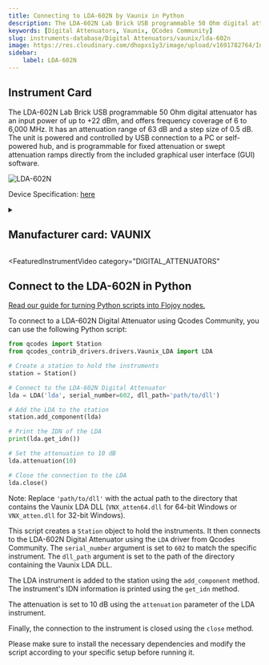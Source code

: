 ```yaml
---
title: Connecting to LDA-602N by Vaunix in Python
description: The LDA-602N Lab Brick USB programmable 50 Ohm digital attenuator has an input power of up to +22 dBm, and offers frequency coverage of 6 to 6,000 MHz. It has an attenuation range of 63 dB and a step size of 0.5 dB. The unit is powered and controlled by USB connection to a PC or self-powered hub, and is programmable for fixed attenuation or swept attenuation ramps directly from the included graphical user interface (GUI) software.
keywords: [Digital Attenuators, Vaunix, QCodes Community] 
slug: instruments-database/Digital Attenuators/vaunix/lda-602n 
image: https://res.cloudinary.com/dhopxs1y3/image/upload/v1691782764/Instruments/Digital%20Attenuator/LDA-602N/LDA-602N.png
sidebar:
    label: LDA-602N 
---
```



## Instrument Card

The LDA-602N Lab Brick USB programmable 50 Ohm digital attenuator has an input power of up to +22 dBm, and offers frequency coverage of 6 to 6,000 MHz. It has an attenuation range of 63 dB and a step size of 0.5 dB. The unit is powered and controlled by USB connection to a PC or self-powered hub, and is programmable for fixed attenuation or swept attenuation ramps directly from the included graphical user interface (GUI) software.

![LDA-602N](https://res.cloudinary.com/dhopxs1y3/image/upload/v1691782764/Instruments/Digital%20Attenuator/LDA-602N/LDA-602N.png)

Device Specification: [here](https://vaunix.com/resources/digital%20attenuators-datasheet.pdf)

<details style={{ marginTop: "15px"}}>
<summary><h2 style={{display:'inline'}}>Manufacturer card: VAUNIX</h2></summary>

![VAUNIX](https://res.cloudinary.com/dhopxs1y3/image/upload/v1692125985/Instruments/Vendor%20Logos/Vaunix.png)

Vaunix Technology Corp. designs, manufactures, and services RF and microwave test equipment and digital radio communications products. Utilizing our deep RF and software engineering expertise, rooted in microwave radio and wireless equipment repair and testing, Vaunix developed the Lab Brick® family of electronic test products, which set a new standard for cost, size, and simplicity of wireless testing devices. Powered by a USB connection and controlled by easy-to-use, graphical-user-interface (GUI) software, Lab Bricks have been designed to meet the needs of wireless engineers and technicians who want to create flexible, customized system solutions either in the lab or in the field. We 've expanded our Lab Brick® family of electronic test products to include Attenuator Matrix solutions that double as Wireless [Handover Test Systems](https://vaunix.com/handover-test-systems/) to give our test technicians and product engineers the advanced capability to solve unique wireless _handover _testing challenges and bring affordability, functionality, reliability and simplicity to the microwave test bench.

- Headquarters: USA
- Yearly Revenue (millions, USD): 5
- Vendor Website: [here](https://vaunix.com/)

</details>


<FeaturedInstrumentVideo
  category="DIGITAL_ATTENUATORS"
></FeaturedInstrumentVideo>

## Connect to the LDA-602N in Python

[Read our guide for turning Python scripts into Flojoy nodes.](https://docs.flojoy.ai/contribution/blocks/custom-flojoy-block/)



<Tabs>
<TabItem value="Flojoy" label="Flojoy" className="flojoy-instrument-tabs">

<SectionsCard category="DIGITAL_ATTENUATORS" manufacturer="Vaunix"></SectionsCard>

</TabItem>
<TabItem value="QCodes Community" label="QCodes Community">

To connect to a LDA-602N Digital Attenuator using Qcodes Community, you can use the following Python script:

```python
from qcodes import Station
from qcodes_contrib_drivers.drivers.Vaunix_LDA import LDA

# Create a station to hold the instruments
station = Station()

# Connect to the LDA-602N Digital Attenuator
lda = LDA('lda', serial_number=602, dll_path='path/to/dll')

# Add the LDA to the station
station.add_component(lda)

# Print the IDN of the LDA
print(lda.get_idn())

# Set the attenuation to 10 dB
lda.attenuation(10)

# Close the connection to the LDA
lda.close()
```

Note: Replace `'path/to/dll'` with the actual path to the directory that contains the Vaunix LDA DLL (`VNX_atten64.dll` for 64-bit Windows or `VNX_atten.dll` for 32-bit Windows).

This script creates a `Station` object to hold the instruments. It then connects to the LDA-602N Digital Attenuator using the `LDA` driver from Qcodes Community. The `serial_number` argument is set to `602` to match the specific instrument. The `dll_path` argument is set to the path of the directory containing the Vaunix LDA DLL.

The LDA instrument is added to the station using the `add_component` method. The instrument's IDN information is printed using the `get_idn` method.

The attenuation is set to 10 dB using the `attenuation` parameter of the LDA instrument.

Finally, the connection to the instrument is closed using the `close` method.

Please make sure to install the necessary dependencies and modify the script according to your specific setup before running it.

</TabItem>
</Tabs>